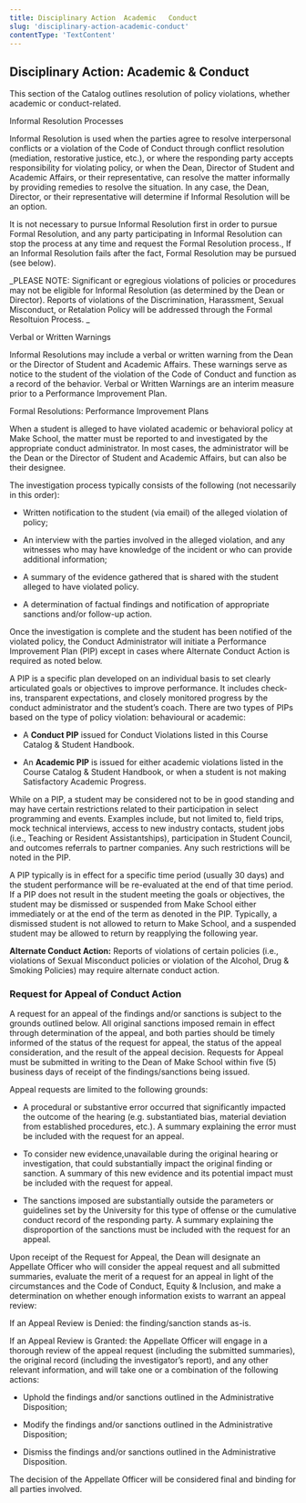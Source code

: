 ```yaml
---
title: Disciplinary Action  Academic   Conduct
slug: 'disciplinary-action-academic-conduct'
contentType: 'TextContent'
---
```


## Disciplinary Action: Academic & Conduct

This section of the Catalog outlines resolution of policy violations, whether academic or
conduct-related.

Informal Resolution Processes

Informal Resolution is used when the parties agree to resolve interpersonal conflicts or a violation
of the Code of Conduct through conflict resolution (mediation, restorative justice, etc.), or where
the responding party accepts responsibility for violating policy, or when the Dean, Director of
Student and Academic Affairs, or their representative, can resolve the matter informally by
providing remedies to resolve the situation. In any case, the Dean, Director, or their
representative will determine if Informal Resolution will be an option.

It is not necessary to pursue Informal Resolution first in order to pursue Formal Resolution, and
any party participating in Informal Resolution can stop the process at any time and request the
Formal Resolution process., If an Informal Resolution fails after the fact, Formal Resolution may be
pursued (see below).

_PLEASE NOTE: Significant or egregious violations of policies or procedures may not be eligible for
Informal Resolution (as determined by the Dean or Director). Reports of violations of the
Discrimination, Harassment, Sexual Misconduct, or Retalation Policy will be addressed through the
Formal Resoltuion Process. _

Verbal or Written Warnings

Informal Resolutions may include a verbal or written warning from the Dean or the Director of
Student and Academic Affairs. These warnings serve as notice to the student of the violation of the
Code of Conduct and function as a record of the behavior. Verbal or Written Warnings are an interim
measure prior to a Performance Improvement Plan.

Formal Resolutions: Performance Improvement Plans

When a student is alleged to have violated academic or behavioral policy at Make School, the matter
must be reported to and investigated by the appropriate conduct administrator. In most cases, the
administrator will be the Dean or the Director of Student and Academic Affairs, but can also be
their designee.

The investigation process typically consists of the following (not necessarily in this order):

- Written notification to the student (via email) of the alleged violation of policy;

- An interview with the parties involved in the alleged violation, and any witnesses who may have
  knowledge of the incident or who can provide additional information;

- A summary of the evidence gathered that is shared with the student alleged to have violated
  policy.

- A determination of factual findings and notification of appropriate sanctions and/or follow-up
  action.

Once the investigation is complete and the student has been notified of the violated policy, the
Conduct Administrator will initiate a Performance Improvement Plan (PIP) except in cases where
Alternate Conduct Action is required as noted below.

A PIP is a specific plan developed on an individual basis to set clearly articulated goals or
objectives to improve performance. It includes check-ins, transparent expectations, and closely
monitored progress by the conduct administrator and the student’s coach. There are two types of PIPs
based on the type of policy violation: behavioural or academic:

- A **Conduct PIP** issued for Conduct Violations listed in this Course Catalog & Student Handbook.

- An **Academic PIP** is issued for either academic violations listed in the Course Catalog &
  Student Handbook, or when a student is not making Satisfactory Academic Progress.

While on a PIP, a student may be considered not to be in good standing and may have certain
restrictions related to their participation in select programming and events. Examples include, but
not limited to, field trips, mock technical interviews, access to new industry contacts, student
jobs (i.e., Teaching or Resident Assistantships), participation in Student Council, and outcomes
referrals to partner companies. Any such restrictions will be noted in the PIP.

A PIP typically is in effect for a specific time period (usually 30 days) and the student
performance will be re-evaluated at the end of that time period. If a PIP does not result in the
student meeting the goals or objectives, the student may be dismissed or suspended from Make School
either immediately or at the end of the term as denoted in the PIP. Typically, a dismissed student
is not allowed to return to Make School, and a suspended student may be allowed to return by
reapplying the following year.

**Alternate Conduct Action:** Reports of violations of certain policies (i.e., violations of Sexual
Misconduct policies or violation of the Alcohol, Drug & Smoking Policies) may require alternate
conduct action.

### Request for Appeal of Conduct Action

A request for an appeal of the findings and/or sanctions is subject to the grounds outlined below.
All original sanctions imposed remain in effect through determination of the appeal, and both
parties should be timely informed of the status of the request for appeal, the status of the appeal
consideration, and the result of the appeal decision. Requests for Appeal must be submitted in
writing to the Dean of Make School within five (5) business days of receipt of the
findings/sanctions being issued.

Appeal requests are limited to the following grounds:

- A procedural or substantive error occurred that significantly impacted the outcome of the hearing
  (e.g. substantiated bias, material deviation from established procedures, etc.). A summary
  explaining the error must be included with the request for an appeal.

- To consider new evidence,unavailable during the original hearing or investigation, that could
  substantially impact the original finding or sanction. A summary of this new evidence and its
  potential impact must be included with the request for appeal.

- The sanctions imposed are substantially outside the parameters or guidelines set by the University
  for this type of offense or the cumulative conduct record of the responding party. A summary
  explaining the disproportion of the sanctions must be included with the request for an appeal.

Upon receipt of the Request for Appeal, the Dean will designate an Appellate Officer who will
consider the appeal request and all submitted summaries, evaluate the merit of a request for an
appeal in light of the circumstances and the Code of Conduct, Equity & Inclusion, and make a
determination on whether enough information exists to warrant an appeal review:

If an Appeal Review is Denied: the finding/sanction stands as-is.

If an Appeal Review is Granted: the Appellate Officer will engage in a thorough review of the appeal
request (including the submitted summaries), the original record (including the investigator’s
report), and any other relevant information, and will take one or a combination of the following
actions:

- Uphold the findings and/or sanctions outlined in the Administrative Disposition;

- Modify the findings and/or sanctions outlined in the Administrative Disposition;

- Dismiss the findings and/or sanctions outlined in the Administrative Disposition.

The decision of the Appellate Officer will be considered final and binding for all parties involved.
